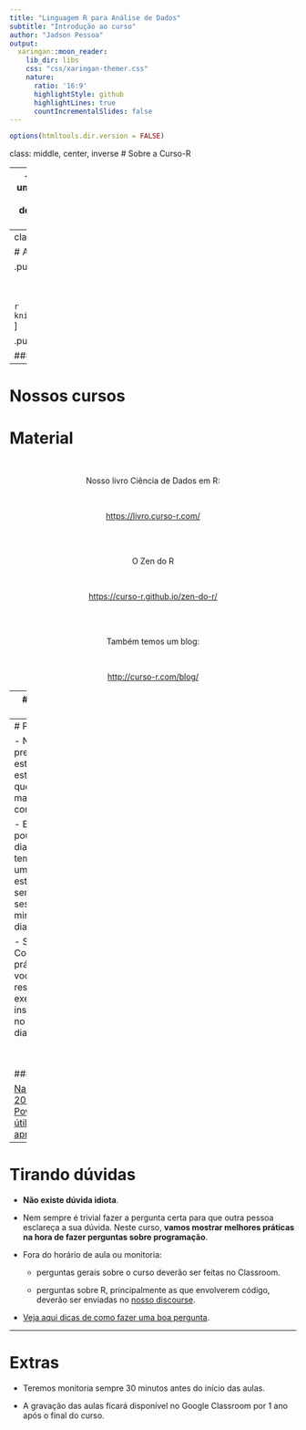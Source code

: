 ```yaml
---
title: "Linguagem R para Análise de Dados"
subtitle: "Introdução ao curso"
author: "Jadson Pessoa"
output:
  xaringan::moon_reader:
    lib_dir: libs
    css: "css/xaringan-themer.css"
    nature:
      ratio: '16:9'
      highlightStyle: github
      highlightLines: true
      countIncrementalSlides: false
---
```


```r
options(htmltools.dir.version = FALSE)
```

class: middle, center, inverse
# Sobre a Curso-R

---
- O curso de Economia do trabalho terá uma parte introdutória sobre a linguaguem de programação R para auxiliar no desenvolvimento da Exploração e Análise das bases de dados de interesse. 

---
class: middle, center

# A empresa

.pull-left[
```r
knitr::include_graphics("https://d33wubrfki0l68.cloudfront.net/295643c6243701ae6a9bac3fb8ad467ff0ce3c84/d1785/img/logo/cursor1-41.png")
```

<br>
<br>

```r
knitr::include_graphics("img/logo_r6.png")
```
]

.pull-right[
```r
knitr::include_graphics("img/produtos.png")
```
]

### [www.curso-r.com](https://www.curso-r.com)

---

# Nossos cursos



# Material

<center>

<br>

Nosso livro Ciência de Dados em R:

<br>

<a href='https://livro.curso-r.com/'>https://livro.curso-r.com/</a>

<br>
<br>

O Zen do R

<br>

<a href='https://curso-r.github.io/zen-do-r/'>https://curso-r.github.io/zen-do-r/ </a>

<br>
<br>

Também temos um blog:

<br>

<a href='http://curso-r.com/blog/'>http://curso-r.com/blog/ </a>

</center>


---
# Dinâmica curso

- As aulas terão um bloco teórico e um bloco prático.

- Teremos diversos exercícios opcionais e uma entrega final obrigatória para serem feitos "em casa".

- Os exercícios não terão prazo nem nota. O objetivo deles será gerar dúvidas, para que possamos melhor orientá-las(los) durante o curso. Portanto, **não é preciso entregar os exercícios**.

- A entrega final será um pequeno projeto englobando diversos conceitos abordados durante o curso. O prazo da entrega final será de 2 semanas após a última aula.

- O certificado será emitido para os alunos que fizerem **entrega final**.

---
# Pratique

- Não se preocupe com estilos de estudo. Use o que te deixar mais confortável.

- Estude um pouco todo dia. Se você tem apenas uma hora para estudar na semana, faça 3 sessões de 20 minutos em dias diferentes.

- Se teste! Coloque em prática o que você aprendeu resolvendo exercícios ou inserindo o R no seu dia-a-dia.

<br>
<br>

### Referência

[Nahurhodo 205 - Powerpoint é útil para a aprendizagem?](https://www.b9.com.br/shows/naruhodo/naruhodo-205-powerpoint-e-util-para-a-aprendizagem/)

---
# Tirando dúvidas

 - **Não existe dúvida idiota**.

 - Nem sempre é trivial fazer a pergunta certa para que outra pessoa esclareça a sua dúvida. Neste curso, **vamos mostrar melhores práticas na hora de fazer perguntas sobre programação**.

 - Fora do horário de aula ou monitoria:
     - perguntas gerais sobre o curso deverão ser feitas no Classroom.

     - perguntas sobre R, principalmente as que envolverem código, deverão ser enviadas no [nosso discourse](https://discourse.curso-r.com/).

- [Veja aqui dicas de como fazer uma boa pergunta](https://discourse.curso-r.com/t/como-escrever-uma-boa-pergunta/542).

---
# Extras

- Teremos monitoria sempre 30 minutos antes do início das aulas.

- A gravação das aulas ficará disponível no Google Classroom por 1 ano após o final do curso.
